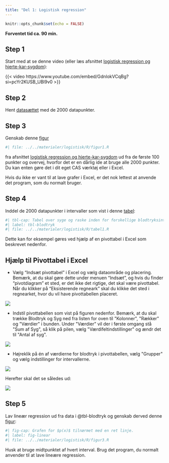 ```yaml
---
title: "Del 1: Logistisk regression"
---
```



```r
knitr::opts_chunk$set(echo = FALSE)
```

**Forventet tid ca. 90 min.**

## Step 1 {.aimat}
Start med at se denne video (eller læs afsnittet [logistisk regression og hjerte-kar-sygdom](../../materialer/logistisk/log-reg.qmd#logistisk-regression-og-hjerte-kar-sygdom)):

{{< video https://www.youtube.com/embed/GdnlokVCqBg?si=pcYr2KUSB_UBl9v0 >}}

## Step 2 {.aimat}
Hent [datasættet](../../materialer/logistisk/data/blodtryk.xlsx) med de 2000 datapunkter.

## Step 3 {.aimat}
Genskab denne [figur](../../materialer/logistisk/log-reg.qmd#fig-data)
  
```r
#| file: ../../materialer/logistisk/R/figur1.R
```
  
fra afsnittet [logistisk regression og hjerte-kar-sygdom](../../materialer/logistisk/log-reg.qmd#logistisk-regression-og-hjerte-kar-sygdom) ud fra de første 100 punkter og overvej, hvorfor det er en dårlig ide at bruge alle 2000 punkter. Du kan enten gøre det i dit eget CAS værktøj eller i Excel. 
  
Hvis du ikke er vant til at lave grafer i Excel, er det nok lettest at anvende det program, som du normalt bruger.
  
## Step 4 {.aimat}

Inddel de 2000 datapunkter i intervaller som vist i denne [tabel](../../materialer/logistisk/log-reg.qmd#tbl-blodtryk):
  
```r
#| tbl-cap: Tabel over syge og raske inden for forskellige blodtryksintervaller.
#| label: tbl-blodtryk
#| file: ../../materialer/logistisk/R/tabel1.R
```

Dette kan for eksempel gøres ved hjælp af en pivottabel i Excel som beskrevet nedenfor.


::: {.callout-tip collapse="true" appearance="minimal"}

## Hjælp til Pivottabel i Excel

* Vælg "Indsæt pivottabel" i Excel og vælg dataområde og placering. Bemærk, at du skal gøre dette under menuen "Indsæt", og hvis du finder "pivotdiagram" et sted, er det ikke det rigtige, det skal være pivottabel. Når du klikker på "Eksisterende regneark" skal du klikke det sted i regnearket, hvor du vil have pivottabellen placeret.

![](../logistiskregression_filer/pivottabel1.png)

* Indstil pivottabellen som vist på figuren nedenfor. Bemærk, at du skal trække Blodtryk og Syg ned fra listen for oven til \"Kolonner\", \"Rækker\" og \"Værdier\" i bunden. Under \"Værdier\" vil der i første omgang stå \"Sum af Syg\", så klik på pilen, vælg \"Værdifeltindstillinger\" og ændr det til \"Antal af syg\".

![](../logistiskregression_filer/pivottabel2.png)

* Højreklik på én af værdierne for blodtryk i pivottabellen, vælg \"Grupper\" og vælg indstillinger for intervallerne.

![](../logistiskregression_filer/pivottabel3.png)

Herefter skal det se således ud:

![](../logistiskregression_filer/pivottabel4.png)

:::

## Step 5 {.aimat}

Lav lineær regression ud fra data i @tbl-blodtryk og genskab derved denne [figur](../../materialer/logistisk/log-reg.qmd#fig-linear):
  
```r
#| fig-cap: Grafen for $p(x)$ tilnærmet med en ret linje.
#| label: fig-linear
#| file: ../../materialer/logistisk/R/figur3.R
```
  
Husk at bruge midtpunktet af hvert interval. Brug det program, du normalt anvender til at lave lineære regression.

